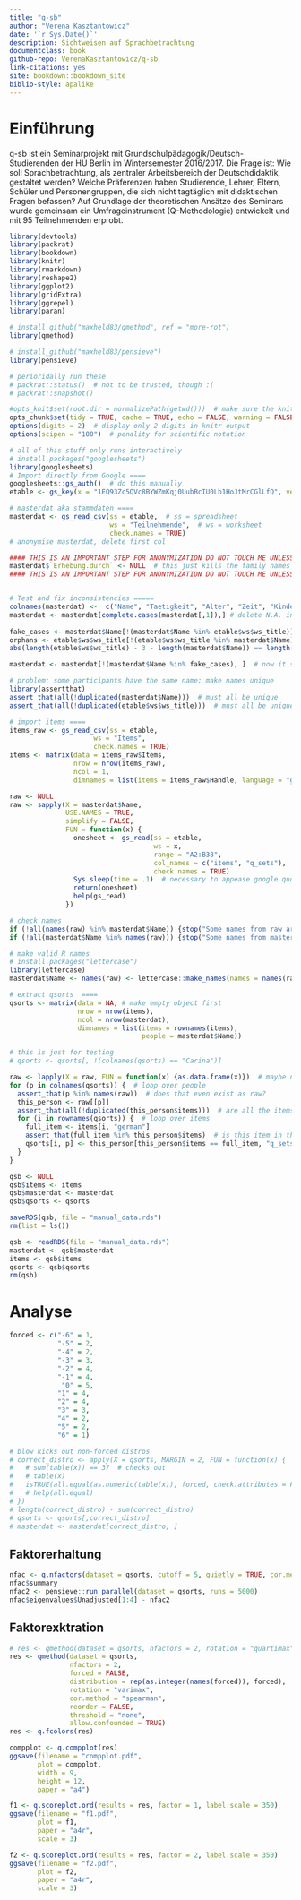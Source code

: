 ```yaml
--- 
title: "q-sb"
author: "Verena Kasztantowicz"
date: '`r Sys.Date()`'
description: Sichtweisen auf Sprachbetrachtung
documentclass: book
github-repo: VerenaKasztantowicz/q-sb
link-citations: yes
site: bookdown::bookdown_site
biblio-style: apalike
---
```

  
# Einführung
  
q-sb ist ein Seminarprojekt mit Grundschulpädagogik/Deutsch-Studierenden der HU Berlin im Wintersemester 2016/2017.
Die Frage ist: Wie soll Sprachbetrachtung, als zentraler Arbeitsbereich der Deutschdidaktik, gestaltet werden?
Welche Präferenzen haben Studierende, Lehrer, Eltern, Schüler und Personengruppen, die sich nicht tagtäglich mit didaktischen Fragen befassen?
Auf Grundlage der theoretischen Ansätze des Seminars wurde gemeinsam ein Umfrageinstrument (Q-Methodologie) entwickelt und mit 95 Teilnehmenden erprobt.


```r
library(devtools)
library(packrat)
library(bookdown)
library(knitr)
library(rmarkdown)
library(reshape2)
library(ggplot2)
library(gridExtra)
library(ggrepel)
library(paran)

# install_github("maxheld83/qmethod", ref = "more-rot")
library(qmethod)

# install_github("maxheld83/pensieve")
library(pensieve)

# perioridally run these
# packrat::status()  # not to be trusted, though :(
# packrat::snapshot()

#opts_knit$set(root.dir = normalizePath(getwd()))  # make sure the knitr path is correct
opts_chunk$set(tidy = TRUE, cache = TRUE, echo = FALSE, warning = FALSE, message = FALSE)  # tidy formats code nicely in echo
options(digits = 2)  # display only 2 digits in knitr output
options(scipen = "100")  # penality for scientific notation
```

```r
# all of this stuff only runs interactively
# install.packages("googlesheets")
library(googlesheets)
# Import directly from Google ====
googlesheets::gs_auth()  # do this manually
etable <- gs_key(x = "1EQ93Zc5QVc8BYWZmKqj0UubBcIU0Lb1HoJtMrCGlLfQ", verbose = TRUE)

# masterdat aka stammdaten ====
masterdat <- gs_read_csv(ss = etable,  # ss = spreadsheet
                         ws = "Teilnehmende",  # ws = worksheet
                         check.names = TRUE)
# anonymise masterdat, delete first col 

#### THIS IS AN IMPORTANT STEP FOR ANONYMIZATION DO NOT TOUCH ME UNLESS YOU ARE SURE
masterdat$`Erhebung.durch` <- NULL  # this just kills the family names
#### THIS IS AN IMPORTANT STEP FOR ANONYMIZATION DO NOT TOUCH ME UNLESS YOU ARE SURE


# Test and fix inconsistencies =====
colnames(masterdat) <-  c("Name", "Taetigkeit", "Alter", "Zeit", "Kinder", "Bemerkungen")  # change masterdat col name "Teilnehemde (Vorname)" to "Name"
masterdat <- masterdat[complete.cases(masterdat[,1]),] # delete N.A. in masterdat col "Names"
  
fake_cases <- masterdat$Name[!(masterdat$Name %in% etable$ws$ws_title)] # these are in masterdat, but not in etable, aka FAKE CASES
orphans <- etable$ws$ws_title[!(etable$ws$ws_title %in% masterdat$Name)]  # these are in etable, but not in masterdat aka ORPHANS
abs(length(etable$ws$ws_title) - 3 - length(masterdat$Name)) == length(fake_cases)  # these are the number of fake cases, should be same as number of fake_cases

masterdat <- masterdat[!(masterdat$Name %in% fake_cases), ]  # now it should be clearn

# problem: some participants have the same name; make names unique
library(assertthat)
assert_that(all(!duplicated(masterdat$Name)))  # must all be unique
assert_that(all(!duplicated(etable$ws$ws_title)))  # must all be unique

# import items ====
items_raw <- gs_read_csv(ss = etable,
                     ws = "Items",
                     check.names = TRUE)
items <- matrix(data = items_raw$Items,
                nrow = nrow(items_raw),
                ncol = 1,
                dimnames = list(items = items_raw$Handle, language = "german"))

raw <- NULL
raw <- sapply(X = masterdat$Name,
              USE.NAMES = TRUE,
              simplify = FALSE,
              FUN = function(x) {
                onesheet <- gs_read(ss = etable,
                                    ws = x,
                                    range = "A2:B38",
                                    col_names = c("items", "q_sets"),
                                    check.names = TRUE)
                Sys.sleep(time = .1)  # necessary to appease google quota
                return(onesheet)
                help(gs_read)
              })

# check names
if (!all(names(raw) %in% masterdat$Name)) {stop("Some names from raw are not in masterdat.")}
if (!all(masterdat$Name %in% names(raw))) {stop("Some names from masterdat are not in raw.")}

# make valid R names
# install.packages("lettercase")
library(lettercase)
masterdat$Name <- names(raw) <- lettercase::make_names(names = names(raw))

# extract qsorts  ====
qsorts <- matrix(data = NA, # make empty object first
                 nrow = nrow(items),
                 ncol = nrow(masterdat),
                 dimnames = list(items = rownames(items),
                                 people = masterdat$Name))

# this is just for testing
# qsorts <- qsorts[, !(colnames(qsorts) == "Carina")]

raw <- lapply(X = raw, FUN = function(x) {as.data.frame(x)})  # maybe necessary if tibble acts up
for (p in colnames(qsorts)) {  # loop over people
  assert_that(p %in% names(raw))  # does that even exist as raw?
  this_person <- raw[[p]]
  assert_that(all(!duplicated(this_person$items)))  # are all the items unique?
  for (i in rownames(qsorts)) {  # loop over items
    full_item <- items[i, "german"]
    assert_that(full_item %in% this_person$items)  # is this item in there?
    qsorts[i, p] <- this_person[this_person$items == full_item, "q_sets"]
  }
}

qsb <- NULL
qsb$items <- items
qsb$masterdat <- masterdat
qsb$qsorts <- qsorts

saveRDS(qsb, file = "manual_data.rds")
rm(list = ls())
```

```r
qsb <- readRDS(file = "manual_data.rds")
masterdat <- qsb$masterdat
items <- qsb$items
qsorts <- qsb$qsorts
rm(qsb)
```

# Analyse

```r
forced <- c("-6" = 1,
            "-5" = 2,
            "-4" = 2,
            "-3" = 3,
            "-2" = 4,
            "-1" = 4,
             "0" = 5,
            "1" = 4,
            "2" = 4,
            "3" = 3,
            "4" = 2,
            "5" = 2,
            "6" = 1) 

# blow kicks out non-forced distros
# correct_distro <- apply(X = qsorts, MARGIN = 2, FUN = function(x) {
#   # sum(table(x)) == 37  # checks out
#   # table(x)
#   isTRUE(all.equal(as.numeric(table(x)), forced, check.attributes = FALSE))
#   # help(all.equal)
# })
# length(correct_distro) - sum(correct_distro)
# qsorts <- qsorts[,correct_distro]
# masterdat <- masterdat[correct_distro, ]
```


## Faktorerhaltung

```r
nfac <- q.nfactors(dataset = qsorts, cutoff = 5, quietly = TRUE, cor.method = "spearman", iterations = 5000)
nfac$summary
nfac2 <- pensieve::run_parallel(dataset = qsorts, runs = 5000)
nfac$eigenvalues$Unadjusted[1:4] - nfac2
```


## Faktorexktration

```r
# res <- qmethod(dataset = qsorts, nfactors = 2, rotation = "quartimax", forced = TRUE, cor.method = "spearman", reorder = FALSE, threshold = "none", allow.confounded = TRUE)
res <- qmethod(dataset = qsorts, 
               nfactors = 2, 
               forced = FALSE, 
               distribution = rep(as.integer(names(forced)), forced),
               rotation = "varimax",
               cor.method = "spearman",
               reorder = FALSE,
               threshold = "none",
               allow.confounded = TRUE)
res <- q.fcolors(res)
```

```r
compplot <- q.compplot(res)
ggsave(filename = "compplot.pdf",
       plot = compplot,
       width = 9,
       height = 12,
       paper = "a4")
```

```r
f1 <- q.scoreplot.ord(results = res, factor = 1, label.scale = 350)
ggsave(filename = "f1.pdf",
       plot = f1,
       paper = "a4r",
       scale = 3)
```

```r
f2 <- q.scoreplot.ord(results = res, factor = 2, label.scale = 350)
ggsave(filename = "f2.pdf",
       plot = f2,
       paper = "a4r",
       scale = 3)
```





